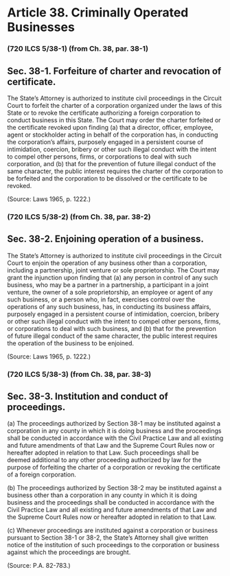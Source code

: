 # Article 38. Criminally Operated Businesses {.unnumbered}

### (720 ILCS 5/38-1) (from Ch. 38, par. 38-1)
## Sec. 38-1. Forfeiture of charter and revocation of certificate.
<p>The State's Attorney is authorized to institute civil proceedings in the Circuit Court to forfeit the charter of a corporation organized under the laws of this State or to revoke the certificate authorizing a foreign corporation to conduct business in this State. The Court may order the charter forfeited or the certificate revoked upon finding (a) that a director, officer, employee, agent or stockholder acting in behalf of the corporation has, in conducting the corporation's affairs, purposely engaged in a persistent course of intimidation, coercion, bribery or other such illegal conduct with the intent to compel other persons, firms, or corporations to deal with such corporation, and (b) that for the prevention of future illegal conduct of the same character, the public interest requires the charter of the corporation to be forfeited and the corporation to be dissolved or the certificate to be revoked.</p><p>(Source: Laws 1965, p. 1222.)</p>### (720 ILCS 5/38-2) (from Ch. 38, par. 38-2)
## Sec. 38-2. Enjoining operation of a business.
<p>The State's Attorney is authorized to institute civil proceedings in the Circuit Court to enjoin the operation of any business other than a corporation, including a partnership, joint venture or sole proprietorship. The Court may grant the injunction upon finding that (a) any person in control of any such business, who may be a partner in a partnership, a participant in a joint venture, the owner of a sole proprietorship, an employee or agent of any such business, or a person who, in fact, exercises control over the operations of any such business, has, in conducting its business affairs, purposely engaged in a persistent course of intimidation, coercion, bribery or other such illegal conduct with the intent to compel other persons, firms, or corporations to deal with such business, and (b) that for the prevention of future illegal conduct of the same character, the public interest requires the operation of the business to be enjoined.</p><p>(Source: Laws 1965, p. 1222.)</p>### (720 ILCS 5/38-3) (from Ch. 38, par. 38-3)
## Sec. 38-3. Institution and conduct of proceedings.
<p class='subsection'>\(a) The proceedings authorized by Section 38-1 may be instituted against a corporation in any county in which it is doing business and the proceedings shall be conducted in accordance with the Civil Practice Law and all existing and future amendments of that Law and the Supreme Court Rules now or hereafter adopted in relation to that Law. Such proceedings shall be deemed additional to any other proceeding authorized by law for the purpose of forfeiting the charter of a corporation or revoking the certificate of a foreign corporation.</p>
<p class='subsection'>\(b) The proceedings authorized by Section 38-2 may be instituted against a business other than a corporation in any county in which it is doing business and the proceedings shall be conducted in accordance with the Civil Practice Law and all existing and future amendments of that Law and the Supreme Court Rules now or hereafter adopted in relation to that Law.</p><p class='subsection'>\(c) Whenever proceedings are instituted against a corporation or business pursuant to Section 38-1 or 38-2, the State's Attorney shall give written notice of the institution of such proceedings to the corporation or business against which the proceedings are brought.</p><p>(Source: P.A. 82-783.)</p>